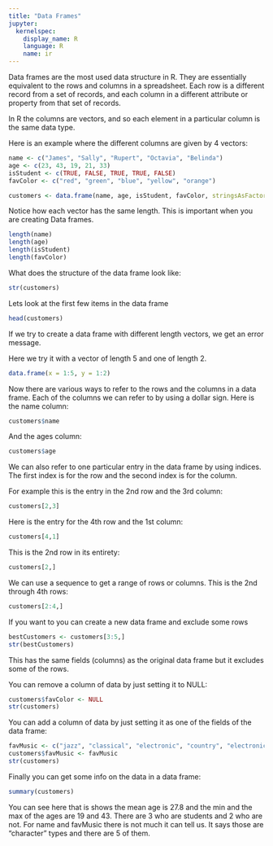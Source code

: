 ```yaml
---
title: "Data Frames"
jupyter:
  kernelspec:
    display_name: R
    language: R
    name: ir
---
```


Data frames are the most used data structure in R. They are essentially equivalent to the rows and columns in a spreadsheet. Each row is a different record from a set of records, and each column in a different attribute or property from that set of records. 

In R the columns are vectors, and so each element in a particular column is the same data type.

Here is an example where the different columns are given by 4 vectors:

```r
name <- c("James", "Sally", "Rupert", "Octavia", "Belinda") 
age <- c(23, 43, 19, 21, 33) 
isStudent <- c(TRUE, FALSE, TRUE, TRUE, FALSE)
favColor <- c("red", "green", "blue", "yellow", "orange")

customers <- data.frame(name, age, isStudent, favColor, stringsAsFactors=FALSE)
```

Notice how each vector has the same length. This is important when you are creating Data frames.

```r
length(name)
length(age)
length(isStudent)
length(favColor)
```

What does the structure of the data frame look like:

```r
str(customers)
```

Lets look at the first few items in the data frame

```r
head(customers)
```

If we try to create a data frame with different length vectors, we get an error message.

Here we try it with a vector of length 5 and one of length 2.

```r
data.frame(x = 1:5, y = 1:2) 
```

Now there are various ways to refer to the rows and the columns in a data frame. Each of the columns we can refer to by using a dollar sign. Here is the name column:

```r
customers$name
```

And the ages column:

```r
customers$age
```

We can also refer to one particular entry in the data frame by using indices. The first index is for the row and the second index is for the column.

For example this is the entry in the 2nd row and the 3rd column:

```r
customers[2,3]
```

Here is the entry for the 4th row and the 1st column:

```r
customers[4,1]
```

This is the 2nd row in its entirety:

```r
customers[2,]
```

We can use a sequence to get a range of rows or columns. This is the 2nd through 4th rows:

```r
customers[2:4,]
```

If you want to you can create a new data frame and exclude some rows

```r
bestCustomers <- customers[3:5,]
str(bestCustomers)
```

This has the same fields (columns) as the original data frame but it excludes some of the rows.

You can remove a column of data by just setting it to NULL:

```r
customers$favColor <- NULL
str(customers)
```

You can add a column of data by just setting it as one of the fields of the data frame:

```r
favMusic <- c("jazz", "classical", "electronic", "country", "electronic")
customers$favMusic <- favMusic 
str(customers)
```

Finally you can get some info on the data in a data frame:

```r
summary(customers)
```

You can see here that is shows the mean age is 27.8 and the min and the max of the ages are 19 and 43. There are 3 who are students and 2 who are not. For name and favMusic there is not much it can tell us. It says those are "character" types and there are 5 of them. 

